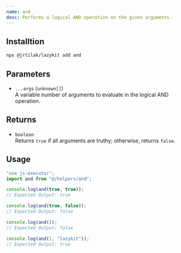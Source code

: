 ```yaml
---
name: and
desc: Performs a logical AND operation on the given arguments.
---
```


<CodePreview methodName="and"/>

## Installtion

```bash
npx @jrtilak/lazykit add and
```

## Parameters

- `...args` (`unknown[]`)  
  A variable number of arguments to evaluate in the logical AND operation.

## Returns

- `boolean`  
  Returns `true` if all arguments are truthy; otherwise, returns `false`.

## Usage
```javascript
"use js-executor";
import and from "@/helpers/and";

console.log(and(true, true));
// Expected Output: true

console.log(and(true, false));
// Expected Output: false

console.log(and());
// Expected Output: false

console.log(and(1, "lazykit"));
// Expected Output: true
```